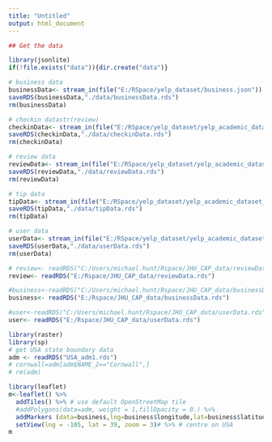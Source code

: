 ```yaml
---
title: "Untitled"
output: html_document
---
```


```r
## Get the data

library(jsonlite)
if(!file.exists("data")){dir.create("data")}

# business data
businessData<- stream_in(file("E:/RSpace/yelp_dataset/business.json"))
saveRDS(businessData,"./data/businessData.rds")
rm(businessData)

# checkin datastr(review)
checkinData<- stream_in(file("E:/RSpace/yelp_dataset/yelp_academic_dataset_checkin.json"))
saveRDS(checkinData,"./data/checkinData.rds")
rm(checkinData)

# review data
reviewData<- stream_in(file("E:/RSpace/yelp_dataset/yelp_academic_dataset_review.json"))
saveRDS(reviewData,"./data/reviewData.rds")
rm(reviewData)

# tip data
tipData<- stream_in(file("E:/RSpace/yelp_dataset/yelp_academic_dataset_tip.json"))
saveRDS(tipData,"./data/tipData.rds")
rm(tipData)

# user data
userData<- stream_in(file("E:/RSpace/yelp_dataset/yelp_academic_dataset_user.json"))
saveRDS(userData,"./data/userData.rds")
rm(userData)
```
```r
# review<- readRDS("C:/Users/michael.hunt/Rspace/JHU_CAP_data/reviewData.rds")
review<- readRDS("E:/Rspace/JHU_CAP_data/reviewData.rds")
```

```r
#business<-readRDS("C:/Users/michael.hunt/Rspace/JHU_CAP_data/businessData.rds")
business<- readRDS("E:/Rspace/JHU_CAP_data/businessData.rds")
```

```r
#user<-readRDS("C:/Users/michael.hunt/Rspace/JHU_CAP_data/userData.rds")
user<- readRDS("E:/Rspace/JHU_CAP_data/userData.rds")
```

```r
library(raster)
library(sp)
# get USA state boundary data
adm <- readRDS("USA_adm1.rds")
# cornwall=adm[adm$NAME_2=="Cornwall",]
# rm(adm)
```
```r
library(leaflet)
m<-leaflet() %>%
  addTiles() %>% # use default OpenStreetMap tile
  #addPolygons(data=adm, weight = 1,fillOpacity = 0.) %>%
  addMarkers (data=business,lng=business$longitude,lat=business$latitude) %>%
  setView(lng = -105, lat = 39, zoom = 3)# %>% # centre on USA
m
```
